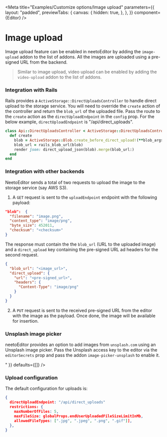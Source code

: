 
<Meta
  title="Examples/Customize options/Image upload"
  parameters={{
    layout: "padded",
    previewTabs: {
      canvas: {
        hidden: true,
      },
    },
  }}
  component={Editor}
/>

# **Image upload**

Image upload feature can be enabled in neetoEditor by adding the `image-upload`
addon to the list of addons. All the images are uploaded using a pre-signed URL
from the backend.

<Canvas>
  <Story name="Image upload">
    <Editor addons={["image-upload"]} />
  </Story>
</Canvas>

> Similar to image upload, video upload can be enabled by adding the
> `video-upload` addon to the list of addons.

### **Integration with Rails**

Rails provides a `ActiveStorage::DirectUploadsController` to handle direct
upload to the storage service. You will need to override the `create` action of
the controller and return the `blob_url` of the uploaded file. Pass the route to
the `create` action as the `directUploadEndpoint` in the `config` prop. For the below example,
`directUploadEndpoint` is "/api/direct_uploads".

```rb
class Api::DirectUploadsController < ActiveStorage::DirectUploadsController
  def create
    blob = ActiveStorage::Blob.create_before_direct_upload!(**blob_args)
    blob_url = rails_blob_url(blob)
    render json: direct_upload_json(blob).merge(blob_url:)
  end
end
```

### **Integration with other backends**

NeetoEditor sends a total of two requests to upload the image to the storage
service (say AWS S3).

1. A `GET` request is sent to the `uploadEndpoint` endpoint with the following
   payload:

```json
"blob":  {
  "filename": "image.png",
  "content_type": "image/png",
  "byte_size": 452011,
  "checksum": "<checksum>"
}
```

The response must contain the the `blob_url` (URL to the uploaded image) and a
`direct_upload` key containing the pre-signed URL ad headers for the second
request.

```json
{
  "blob_url": "<image_url>",
  "direct_upload": {
    "url": "<pre-signed_url>",
    "headers": {
      "Content-Type": "image/png"
    }
  }
}
```

2. A `PUT` request is sent to the received pre-signed URL from the editor with
   the image as the payload. Once done, the image will be available for
   insertion.

### **Unsplash image picker**

neetoEditor provides an option to add images from `unsplash.com` using an
Unsplash image picker. Pass the Unsplash access key to the editor via the
`editorSecrets` prop and pass the addon `image-picker-unsplash` to enable it.

<Canvas>
  <Editor
    addons={["image-upload", "image-upload-unsplash"]}
    editorSecrets={{ unsplash: "<unsplash-secret-key>" }}
    defaults={[]}
  />
</Canvas>

### **Upload configuration**

The default configuration for uploads is:

```json
{
  directUploadEndpoint: "/api/direct_uploads"
  restrictions: {
    maxNumberOfFiles: 5,
    maxFileSize: globalProps.endUserUploadedFileSizeLimitInMb,
    allowedFileTypes: [".jpg", ".jpeg", ".png", ".gif"]],
  },
}
```
